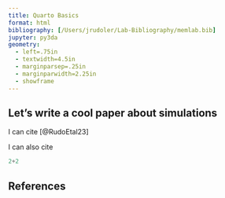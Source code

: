 ```yaml
---
title: Quarto Basics
format: html
bibliography: [/Users/jrudoler/Lab-Bibliography/memlab.bib]
jupyter: py3da
geometry:
  - left=.75in
  - textwidth=4.5in
  - marginparsep=.25in
  - marginparwidth=2.25in
  - showframe
---
```


## Let's write a cool paper about simulations

I can cite [@RudoEtal23]

I can also cite 

```python
2+2
```

## References